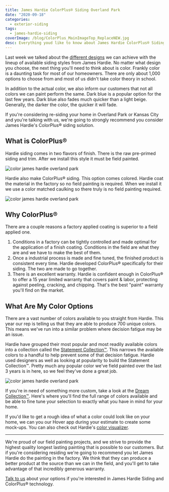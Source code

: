 ```yaml
---
title: James Hardie ColorPlus® Siding Overland Park
date: "2020-09-18"
categories:
  - exterior-siding
tags:
  - james-hardie-siding
coverImage: /blog/ColorPlus_MainImageTop_ReplaceNEW.jpg
desc: Everything youd like to know about James Hardie ColorPlus® Siding
---
```


Last week we talked about the [different designs](https://greatplainspaintingkc.com/james-hardie-fiber-cement-siding-overland-park/) we can achieve with the lineup of available siding styles from James Hardie. No matter what design you choose, the next thing you'll need to think about is color. Frankly color is a daunting task for most of our homeowners. There are only about 1,000 options to choose from and most of us didn't take color theory in school.

In addition to the actual color, we also inform our customers that not all colors we can paint perform the same. Dark blue is a popular option for the last few years. Dark blue also fades much quicker than a light beige. Generally, the darker the color, the quicker it will fade.

If you're considering re-siding your home in Overland Park or Kansas City and you're talking with us, we're going to strongly recommend you consider James Hardie's ColorPlus® siding solution.

## What is ColorPlus®

Hardie siding comes in two flavors of finish. There is the raw pre-primed siding and trim. After we install this style it must be field painted.

![color james hardie overland park](/blog/images/imagejpeg_2.jpg)

Hardie also make ColorPlus® siding. This option comes colored. Hardie coat the material in the factory so no field painting is required. When we install it we use a color matched caulking so there truly is no field painting required.

![color james hardie overland park](/blog/images/ColorPlus_MainImageTop_ReplaceNEW.jpg)

## Why ColorPlus®

There are a couple reasons a factory applied coating is superior to a field applied one.

1. Conditions in a factory can be tightly controlled and made optimal for the application of a finish coating. Conditions in the field are what they are and we have to make the best of them.
2. Once a industrial process is made and fine tuned, the finished product is consistent every time. Hardie developed ColorPlus® specifically for their siding. The two are made to go together.
3. There is an excellent warranty. Hardie is confident enough in ColorPlus® to offer a 15 year limited warranty that covers paint & labor, protecting against peeling, cracking, and chipping. That's the best "paint" warranty you'll find on the market.

## What Are My Color Options

There are a vast number of colors available to you straight from Hardie. This year our rep is telling us that they are able to produce 700 unique colors. This means we've run into a similar problem where decision fatigue may be an issue.

Hardie have grouped their most popular and most readily available colors into a collection called the [Statement Collection™](https://www.jameshardie.com/color-and-design/explore-house-siding-colors?loc=refresh). This narrows the available colors to a handful to help prevent some of that decision fatigue. Hardie used designers as well as looking at popularity to build the Statement Collection™. Pretty much any popular color we've field painted over the last 3 years is in here, so we feel they've done a great job.

![color james hardie overland park](/blog/images/Screen-Shot-2020-09-17-at-7.24.16-AM.png)

If you're in need of something more custom, take a look at the [Dream Collection™](https://www.jameshardie.com/dream). Here's where you'll find the full range of colors available and be able to fine tune your selection to exactly what you have in mind for your home.

If you'd like to get a rough idea of what a color could look like on your home, we can you our Hover app during your estimate to create some mock-ups. You can also check out Hardie's [color visualizer](https://www.jameshardie.com/color-and-design/house-color-visualizer).

---

We're proud of our field painting projects, and we strive to provide the highest quality longest lasting painting that is possible to our customers. But if you're considering residing we're going to recommend you let James Hardie do the painting in the factory. We think that they can produce a better product at the source than we can in the field, and you'll get to take advantage of that incredibly generous warranty.

[Talk to us](https://greatplainspaintingkc.com/contact/) about your options if you're interested in James Hardie Siding and ColorPlus® technology.
